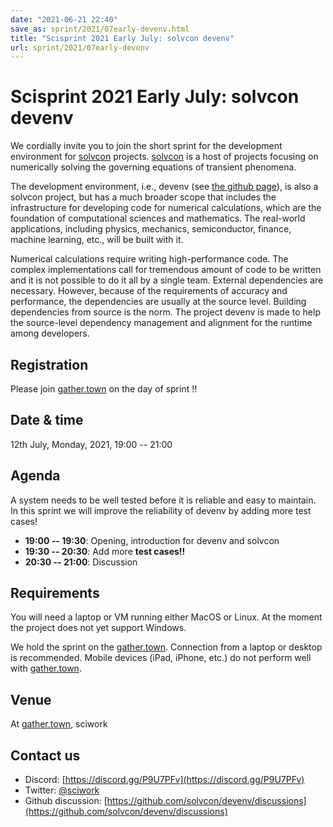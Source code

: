 ```yaml
---
date: "2021-06-21 22:40"
save_as: sprint/2021/07early-devenv.html
title: "Scisprint 2021 Early July: solvcon devenv"
url: sprint/2021/07early-devenv
---
```


# Scisprint 2021 Early July: solvcon devenv

We cordially invite you to join the short sprint for the development
environment for [solvcon](https://solvcon.net/) projects.
[solvcon](https://solvcon.net/) is a host of projects focusing on
numerically solving the governing equations of transient phenomena.

The development environment, i.e., devenv (see [the github
page](https://github.com/solvcon/devenv)), is also a solvcon project,
but has a much broader scope that includes the infrastructure for
developing code for numerical calculations, which are the foundation of
computational sciences and mathematics. The real-world applications,
including physics, mechanics, semiconductor, finance, machine learning,
etc., will be built with it.

Numerical calculations require writing high-performance code. The
complex implementations call for tremendous amount of code to be written
and it is not possible to do it all by a single team. External
dependencies are necessary. However, because of the requirements of
accuracy and performance, the dependencies are usually at the source
level. Building dependencies from source is the norm. The project devenv
is made to help the source-level dependency management and alignment for
the runtime among developers.

## Registration

Please join
[gather.town](https://gather.town/app/yLTe8mBDb8pogMOX/sciwork) on the
day of sprint !!

## Date & time

12th July, Monday, 2021, 19:00 \-- 21:00

## Agenda

A system needs to be well tested before it is reliable and easy to
maintain. In this sprint we will improve the reliability of devenv by
adding more test cases!

- **19:00 \-- 19:30**: Opening, introduction for devenv and solvcon
- **19:30 \-- 20:30**: Add more **test cases!!**
- **20:30 \-- 21:00**: Discussion

## Requirements

You will need a laptop or VM running either MacOS or Linux. At the
moment the project does not yet support Windows.

We hold the sprint on the
[gather.town](https://gather.town/app/yLTe8mBDb8pogMOX/sciwork).
Connection from a laptop or desktop is recommended. Mobile devices
(iPad, iPhone, etc.) do not perform well with
[gather.town](https://gather.town/app/yLTe8mBDb8pogMOX/sciwork).

## Venue

At [gather.town](https://gather.town/app/yLTe8mBDb8pogMOX/sciwork),
sciwork

## Contact us

- Discord: [https://discord.gg/P9U7PFv](https://discord.gg/P9U7PFv)
- Twitter: [\@sciwork](https://twitter.com/sciwork)
- Github discussion: [https://github.com/solvcon/devenv/discussions](https://github.com/solvcon/devenv/discussions)
